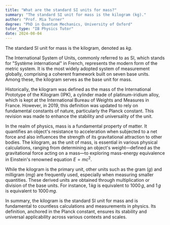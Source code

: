 ```yaml
---
title: "What are the standard SI units for mass?"
summary: "The standard SI unit for mass is the kilogram (kg)."
author: "Prof. Mia Turner"
degree: "PhD in Quantum Mechanics, University of Oxford"
tutor_type: "IB Physics Tutor"
date: 2024-08-04
---
```


The standard SI unit for mass is the kilogram, denoted as $kg$.

The International System of Units, commonly referred to as SI, which stands for "Système international" in French, represents the modern form of the metric system. It is the most widely adopted system of measurement globally, comprising a coherent framework built on seven base units. Among these, the kilogram serves as the base unit for mass.

Historically, the kilogram was defined as the mass of the International Prototype of the Kilogram (IPK), a cylinder made of platinum-iridium alloy, which is kept at the International Bureau of Weights and Measures in France. However, in 2019, this definition was updated to rely on fundamental constants of nature, particularly the Planck constant. This revision was made to enhance the stability and universality of the unit.

In the realm of physics, mass is a fundamental property of matter. It quantifies an object's resistance to acceleration when subjected to a net force and also influences the strength of its gravitational attraction to other bodies. The kilogram, as the unit of mass, is essential in various physical calculations, ranging from determining an object's weight—defined as the gravitational force acting on a mass—to exploring mass-energy equivalence in Einstein's renowned equation $E=mc^2$.

While the kilogram is the primary unit, other units such as the gram ($g$) and milligram ($mg$) are frequently used, especially when measuring smaller quantities. These derived units are obtained through multiplication or division of the base units. For instance, $1 \, kg$ is equivalent to $1000 \, g$, and $1 \, g$ is equivalent to $1000 \, mg$.

In summary, the kilogram is the standard SI unit for mass and is fundamental to countless calculations and measurements in physics. Its definition, anchored in the Planck constant, ensures its stability and universal applicability across various contexts and scales.
    